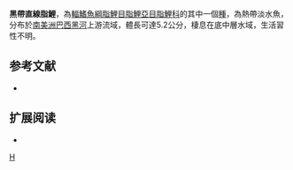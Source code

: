 {{Speciesbox 
| taxon = Moenkhausia diktyota
| status = NE
| status_system = IUCN3.1
| authority =  [[Lima|Lima]] & [[Toledo-Piza|Toledo-Piza]], 2001
| synonyms = 
}}
'''黑帶直線脂鯉'''，為[[輻鰭魚綱|輻鰭魚綱]][[脂鯉目|脂鯉目]][[脂鯉亞目|脂鯉亞目]][[脂鯉科|脂鯉科]]的其中一個[[種|種]]，為熱帶淡水魚，分布於[[南美洲|南美洲]][[巴西|巴西]][[黑河|黑河]]上游流域，體長可達5.2公分，棲息在底中層水域，生活習性不明。

==参考文献==
{{refbegin}}
*{{FishBase_species|genus=Moenkhausia|species=diktyota|year=2013|month=12}}
{{refend}}

== 扩展阅读 ==
{{refbegin}}
*{{wikispecies-inline|Moenkhausia diktyota|黑帶直線脂鯉}}
{{refend}}
{{Taxonbar|from=Q6405516}}

[[Category:直線脂鯉屬|H]]


{{魚類小作品}}